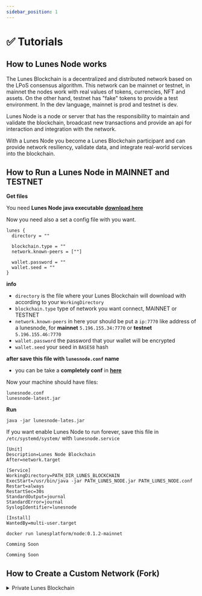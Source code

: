 ```yaml
---
sidebar_position: 1
---
```



# ✅ Tutorials

## How to Lunes Node works

The Lunes Blockchain is a decentralized and distributed network based on the LPoS consensus algorithm. This network can be mainnet or testnet, in mainnet the nodes work with real values of tokens, currencies, NFT and assets. On the other hand, testnet has "fake" tokens to provide a test environment.
In the dev language, mainnet is prod and testnet is dev.

Lunes Node is a node or server that has the responsibility to maintain and validate the blockchain, broadcast new transactions and provide an api for interaction and integration with the network.

With a Lunes Node you become a Lunes Blockchain participant and can provide network resiliency, validate data, and integrate real-world services into the blockchain.

## How to Run a Lunes Node in MAINNET and TESTNET

<Tabs>
  <TabItem value="🐧 Linux" label="🐧 Linux" default>

**Get files**

You need **Lunes Node java executable** **[download here](https://github.com/lunes-platform/lunesnode/releases/download/v0.1.4/lunesnode-latest.jar)**

Now you need also a set a config file with you want.

```HOCON
lunes {
  directory = ""

  blockchain.type = ""
  network.known-peers = [""]

  wallet.password = ""
  wallet.seed = ""
}
```

**info**

- `directory` is the file where your Lunes Blockchain will download with according to your `WorkingDirectory`
- `blockchain.type` type of network you want connect, MAINNET or TESTNET
- `network.known-peers` in here your should be put a `ip:7770` like address of a lunesnode, for **mainnet** `5.196.155.34:7770` or **testnet** `5.196.155.46:7770`
- `wallet.password` the password that your wallet will be encrypted
- `wallet.seed` your seed in `BASE58` hash

**after save this file with `lunesnode.conf` name**

- you can be take a **completely conf** in **[here](https://github.com/lunes-platform/lunesnode/blob/master/src/main/resources/application.conf)**

Now your machine should have files:

```
lunesnode.conf
lunesnode-latest.jar
```

**Run**

```
java -jar lunesnode-lates.jar
```

If you want enable Lunes Node to run forever, save this file in `/etc/systemd/system/` with `lunesnode.service`

```
[Unit]
Description=Lunes Node Blockchain
After=network.target

[Service]
WorkingDirectory=PATH_DIR_LUNES_BLOCKCHAIN
ExecStart=/usr/bin/java -jar PATH_LUNES_NODE.jar PATH_LUNES_NODE.conf
Restart=always
RestartSec=30s
StandardOutput=journal
StandardError=journal
SyslogIdentifier=lunesnode

[Install]
WantedBy=multi-user.target
```

</TabItem>

<TabItem value="🐳 Docker" label="🐳 Docker">

```
docker run lunesplatform/node:0.1.2-mainnet
```

</TabItem>

<TabItem value="🍎 MacOs" label="🍎 MacOs">

```
Comming Soon
```

</TabItem>

<TabItem value="🪟 Windows" label="🪟 Windows">

```
Comming Soon
```

</TabItem>

</Tabs>

## How to Create a Custom Network (Fork)

<details>
  <summary>Private Lunes Blockchain</summary>

**Changed genesis transactions**

```txt
Coming Soon
```

**Runnig and get signature of genesis transactions**

```txt
Coming Soon
```

**Add signature and Build your Node**

```txt
Coming Soon
```

</details>
